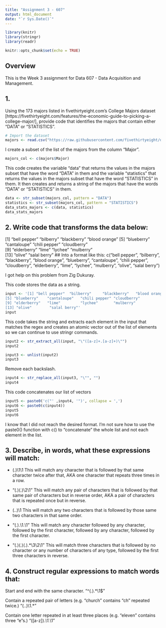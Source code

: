 ```yaml
---
title: "Assignment 3 - 607"
output: html_document
date: "`r Sys.Date()`"
---
```


```r
library(knitr)
library(stringr)
library(readr)
```

```r
knitr::opts_chunk$set(echo = TRUE)
```

## Overview
This is the Week 3 assignment for Data 607 - Data Acquisition and Management.

## 1.
Using the 173 majors listed in fivethirtyeight.com’s College Majors dataset [https://fivethirtyeight.com/features/the-economic-guide-to-picking-a-college-major/], provide code that identifies the majors that contain either "DATA" or "STATISTICS".

```r
# Import the dataset
majors <- read.csv("https://raw.githubusercontent.com/fivethirtyeight/data/master/college-majors/majors-list.csv", header = TRUE, sep = ",")
```

I create a subset of the list of the majors from the column "Major".
```r
majors_col <- c(majors$Major)
```

This code creates the variable "data" that returns the values in the majors subset that have the word "DATA" in them and the variable "statistics" that returns the values in the majors subset that have the word "STATISTICS" in them. It then creates and returns a string of the majors that have the words "DATA" or "STATISTICS" in them.
```r
data <- str_subset(majors_col, pattern = "DATA")
statistics <- str_subset(majors_col, pattern = "STATISTICS")
data_stats_majors <- c(data, statistics)
data_stats_majors
```

## 2. Write code that transforms the data below:
[1] "bell pepper"  "bilberry"     "blackberry"   "blood orange"
[5] "blueberry"    "cantaloupe"   "chili pepper" "cloudberry"  
[9] "elderberry"   "lime"         "lychee"       "mulberry"    
[13] "olive"        "salal berry"
## Into a format like this:
c("bell pepper", "bilberry", "blackberry", "blood orange", "blueberry", "cantaloupe", "chili pepper", "cloudberry", "elderberry", "lime", "lychee", "mulberry", "olive", "salal berry")

I got help on this problem from Zig Dukuray.

This code stores the data as a string.
```r
input <- '[1] "bell pepper"  "bilberry"     "blackberry"   "blood orange"
[5] "blueberry"    "cantaloupe"   "chili pepper" "cloudberry"  
[9] "elderberry"   "lime"         "lychee"       "mulberry"    
[13] "olive"        "salal berry"'
input
```

This code takes the string and extracts each element in the input that matches the regex and creates an atomic vector out of the list of elements so we can continue to use stringr commands.
```r
input2 <- str_extract_all(input, "\"([a-z]+.[a-z]+)\"")
input2

input3 <- unlist(input2)
input3
```

Remove each backslash.
```r
input4 <- str_replace_all(input3, "\"", "")
input4
```

This code concatenates our list of vectors
```r
input5 <- paste0('c("' ,input4, '")', collapse = ',')
input6 <- paste0(c(input4))
input5
input6
```
I know that I did not reach the desired format. I'm not sure how to use the paste0() function with c() to "concatenate" the whole list and not each element in the list.

## 3. Describe, in words, what these expressions will match:
* (.)\1\1 
This will match any character that is followed by that same character twice after that, AKA one character that repeats three times in a row.

* "(.)(.)\\2\\1" 
This will match any pair of characters that is followed by that same pair of characters but in reverse order, AKA a pair of characters that is repeated once but in reverse.

* (..)\1 
This will match any two characters that is followed by those same two characters in that same order.

* "(.).\\1.\\1" 
This will match any character followed by any character, followed by the first character, followed by any character, followed by the first character.

* "(.)(.)(.).*\\3\\2\\1" 
This will match three characters that is followed by no character or any number of characters of any type, followed by the first three characters in reverse.


## 4. Construct regular expressions to match words that:
Start and end with the same character.
"^(.).*\\1$"

Contain a repeated pair of letters (e.g. "church" contains "ch" repeated twice.)
"(..)\\1.*"

Contain one letter repeated in at least three places (e.g. "eleven" contains three "e"s.)
"([a-z]).*\\1.*\\1"


